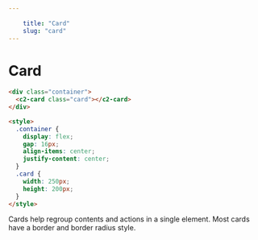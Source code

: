 ```yaml
---
    
    title: "Card"
    slug: "card"
---
```



# Card

```html tag=MdxCodeBlock
<div class="container">
  <c2-card class="card"></c2-card>
</div>

<style>
  .container {
    display: flex;
    gap: 16px;
    align-items: center;
    justify-content: center;
  }
  .card {
    width: 250px;
    height: 200px;
  }
</style>
```

Cards help regroup contents and actions in a single element. Most cards have a border and border radius style.
